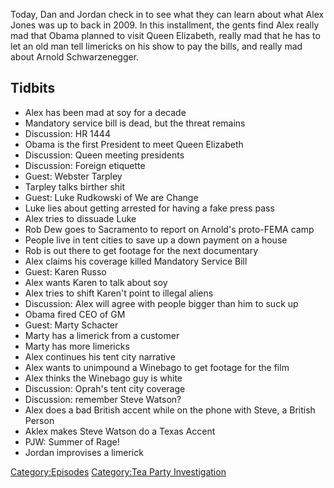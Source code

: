 {{DEFAULTSORT:
    #_EPISODE_0240:March 30-31, 2009
}}{{Episode
    | title             = March 30-31, 2009
    | caption           = Listen to this episode on [https://knowledgefight.libsyn.com/knowledge-fight-march-30-31-2009 Libsyn] [https://open.spotify.com/episode/4sROCrMugynwS9aurKnSQq Spotify]
    | episodeNumber     = 240
    | length            = 01:31:19
    | airDate           = December 17, 2018
    | coverageStartDate = March 30, 2009
    | coverageEndDate   = March 31, 2009
    | episodeType       = [[:Category:Tea Party Investigation|Tea Party Investigation]]
    | appearance        = [[Webster Tarpley]], [[Luke Rudkowski]], [[Rob Dew]], [[Arnold Schwarzenegger]], [[Karen Russo]], [[Marty Schacter]], [[Steve Watson]], [[Paul Joseph Watson]]
    | beverage          = Mountain Dew Kickstart Blueberry Pomegranate
    | previousEpisode   = [[239: December 12-13, 2018]]
    | nextEpisode       = [[241: Larry Gets Coached]]
}}

{{Stub}}

Today, Dan and Jordan check in to see what they can learn about what Alex Jones was up to back in 2009. In this installment, the gents find Alex really mad that Obama planned to visit Queen Elizabeth, really mad that he has to let an old man tell limericks on his show to pay the bills, and really mad about Arnold Schwarzenegger.

==Tidbits==

*Alex has been mad at soy for a decade
*Mandatory service bill is dead, but the threat remains
*Discussion: HR 1444
*Obama is the first President to meet Queen Elizabeth
*Discussion: Queen meeting presidents
*Discussion: Foreign etiquette
*Guest: Webster Tarpley
*Tarpley talks birther shit
*Guest: Luke Rudkowski of We are Change
*Luke lies about getting arrested for having a fake press pass
*Alex tries to dissuade Luke
*Rob Dew goes to Sacramento to report on Arnold's proto-FEMA camp
*People live in tent cities to save up a down payment on a house
*Rob is out there to get footage for the next documentary
*Alex claims his coverage killed Mandatory Service Bill
*Guest: Karen Russo
*Alex wants Karen to talk about soy
*Alex tries to shift Karen't point to illegal aliens
*Discussion: Alex will agree with people bigger than him to suck up
*Obama fired CEO of GM
*Guest: Marty Schacter
*Marty has a limerick from a customer
*Marty has more limericks
*Alex continues his tent city narrative
*Alex wants to unimpound a Winebago to get footage for the film
*Alex thinks the Winebago guy is white
*Discussion: Oprah's tent city coverage
*Discussion: remember Steve Watson?
*Alex does a bad British accent while on the phone with Steve, a British Person
*Aklex makes Steve Watson do a Texas Accent
*PJW: Summer of Rage!
*Jordan improvises a limerick

[[Category:Episodes]]
[[Category:Tea Party Investigation]]
